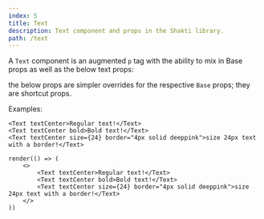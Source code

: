 ```yaml
---
index: 5
title: Text
description: Text component and props in the Shakti library.
path: /text
---
```


A <code>Text</code> component is an augmented <code>p</code> tag with the ability to mix in <DocLink to="/base">Base</DocLink> props as well as the below text props:

<Remark>the below props are simpler overrides for the respective <code><DocLink to="/base#text">Base</DocLink></code> props; they are shortcut props.</Remark>

<PropTable propList={shaktiProps.shortcutText} />

Examples:

```tsx
<Text textCenter>Regular text!</Text>
<Text textCenter bold>Bold text!</Text>
<Text textCenter size={24} border="4px solid deeppink">size 24px text with a border!</Text>
```

```tsx render=true
render(() => (
    <>
        <Text textCenter>Regular text!</Text>
        <Text textCenter bold>Bold text!</Text>
        <Text textCenter size={24} border="4px solid deeppink">size 24px text with a border!</Text>
    </>
))
```